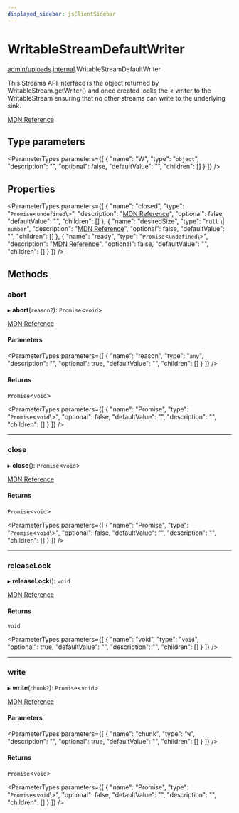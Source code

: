 ```yaml
---
displayed_sidebar: jsClientSidebar
---
```



# WritableStreamDefaultWriter

[admin/uploads](../../modules/admin_uploads.mdx).[internal](../../admin_uploads/modules/admin_uploads.internal.mdx).WritableStreamDefaultWriter

This Streams API interface is the object returned by WritableStream.getWriter() and once created locks the < writer to the WritableStream ensuring that no other streams can write to the underlying sink.

[MDN Reference](https://developer.mozilla.org/docs/Web/API/WritableStreamDefaultWriter)

## Type parameters

<ParameterTypes parameters={[
  {
    "name": "W",
    "type": "`object`",
    "description": "",
    "optional": false,
    "defaultValue": "",
    "children": []
  }
]} />

## Properties

<ParameterTypes parameters={[
  {
    "name": "closed",
    "type": "`Promise`<`undefined`\\>",
    "description": "[MDN Reference](https://developer.mozilla.org/docs/Web/API/WritableStreamDefaultWriter/closed)",
    "optional": false,
    "defaultValue": "",
    "children": []
  },
  {
    "name": "desiredSize",
    "type": "``null`` \\| `number`",
    "description": "[MDN Reference](https://developer.mozilla.org/docs/Web/API/WritableStreamDefaultWriter/desiredSize)",
    "optional": false,
    "defaultValue": "",
    "children": []
  },
  {
    "name": "ready",
    "type": "`Promise`<`undefined`\\>",
    "description": "[MDN Reference](https://developer.mozilla.org/docs/Web/API/WritableStreamDefaultWriter/ready)",
    "optional": false,
    "defaultValue": "",
    "children": []
  }
]} />

## Methods

### abort

▸ **abort**(`reason?`): `Promise`<`void`\>

[MDN Reference](https://developer.mozilla.org/docs/Web/API/WritableStreamDefaultWriter/abort)

#### Parameters

<ParameterTypes parameters={[
  {
    "name": "reason",
    "type": "`any`",
    "description": "",
    "optional": true,
    "defaultValue": "",
    "children": []
  }
]} />

#### Returns

`Promise`<`void`\>

<ParameterTypes parameters={[
  {
    "name": "Promise",
    "type": "`Promise`<`void`\\>",
    "optional": false,
    "defaultValue": "",
    "description": "",
    "children": []
  }
]} />

___

### close

▸ **close**(): `Promise`<`void`\>

[MDN Reference](https://developer.mozilla.org/docs/Web/API/WritableStreamDefaultWriter/close)

#### Returns

`Promise`<`void`\>

<ParameterTypes parameters={[
  {
    "name": "Promise",
    "type": "`Promise`<`void`\\>",
    "optional": false,
    "defaultValue": "",
    "description": "",
    "children": []
  }
]} />

___

### releaseLock

▸ **releaseLock**(): `void`

[MDN Reference](https://developer.mozilla.org/docs/Web/API/WritableStreamDefaultWriter/releaseLock)

#### Returns

`void`

<ParameterTypes parameters={[
  {
    "name": "void",
    "type": "`void`",
    "optional": true,
    "defaultValue": "",
    "description": "",
    "children": []
  }
]} />

___

### write

▸ **write**(`chunk?`): `Promise`<`void`\>

[MDN Reference](https://developer.mozilla.org/docs/Web/API/WritableStreamDefaultWriter/write)

#### Parameters

<ParameterTypes parameters={[
  {
    "name": "chunk",
    "type": "`W`",
    "description": "",
    "optional": true,
    "defaultValue": "",
    "children": []
  }
]} />

#### Returns

`Promise`<`void`\>

<ParameterTypes parameters={[
  {
    "name": "Promise",
    "type": "`Promise`<`void`\\>",
    "optional": false,
    "defaultValue": "",
    "description": "",
    "children": []
  }
]} />
